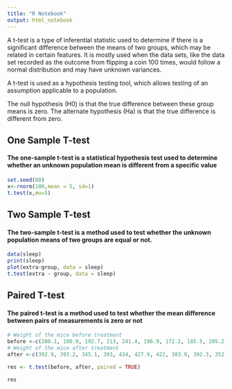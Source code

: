 ```yaml
---
title: "R Notebook"
output: html_notebook
---
```

A t-test is a type of inferential statistic used to determine if there is a significant difference between the means of two groups, which may be related in certain features. It is mostly used when the data sets, like the data set recorded as the outcome from flipping a coin 100 times, would follow a normal distribution and may have unknown variances.

A t-test is used as a hypothesis testing tool, which allows testing of an assumption applicable to a population. 

The null hypothesis (H0) is that the true difference between these group means is zero.
The alternate hypothesis (Ha) is that the true difference is different from zero.

## One Sample T-test
#### 
#### The one-sample t-test is a statistical hypothesis test used to determine whether an unknown population mean is different from a specific value

```r
set.seed(80)
x<-rnorm(100,mean = 5, sd=1)
t.test(x,mu=5)
```

## Two Sample T-test
####
#### The two-sample t-test is a method used to test whether the unknown population means of two groups are equal or not.

```r
data(sleep)
print(sleep)
plot(extra~group, data = sleep)
t.test(extra ~ group, data = sleep)
```



## Paired T-test
####
#### The paired t-test is a method used to test whether the mean difference between pairs of measurements is zero or not

```r
# Weight of the mice before treatment
before <-c(200.1, 190.9, 192.7, 213, 241.4, 196.9, 172.2, 185.5, 205.2, 193.7)
# Weight of the mice after treatment
after <-c(392.9, 393.2, 345.1, 393, 434, 427.9, 422, 383.9, 392.3, 352.2)

res <- t.test(before, after, paired = TRUE)

```

```r
res
```

